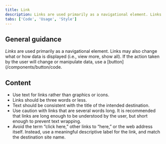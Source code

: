 ```yaml
---
title: Link
description: Links are used primarily as a navigational element. Links may also change what or how data is displayed.
tabs: ['Code', 'Usage', 'Style']
---
```


## General guidance

_Links_ are used primarily as a navigational element. Links may also change what or how data is displayed (i.e., view more, show all). If the action taken by the user will change or manipulate data, use a [button](/components/button/code.

## Content

- Use text for links rather than graphics or icons.
- Links should be three words or less.
- Text should be consistent with the title of the intended destination.
- Use caution with links that are several words long. It is recommended that links are long enough to be understood by the user, but short enough to prevent text wrapping.
- Avoid the term “click here,” other links to “here,” or the web address itself. Instead, use a meaningful descriptive label for the link, and match the destination site name.
